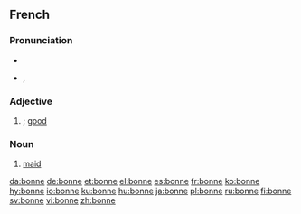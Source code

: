 ==French==

===Pronunciation===
* {{audio|Fr-bonne.ogg|audio}}
* {{IPA|lang=fr|/bɔn/}}, {{SAMPA|/bOn/}}

===Adjective===
{{infl|fr|adjective form}}

# {{feminine of|bon|lang=fr}}; [[good]]

===Noun===
{{fr-noun|f}}

# [[maid]]

[[da:bonne]]
[[de:bonne]]
[[et:bonne]]
[[el:bonne]]
[[es:bonne]]
[[fr:bonne]]
[[ko:bonne]]
[[hy:bonne]]
[[io:bonne]]
[[ku:bonne]]
[[hu:bonne]]
[[ja:bonne]]
[[pl:bonne]]
[[ru:bonne]]
[[fi:bonne]]
[[sv:bonne]]
[[vi:bonne]]
[[zh:bonne]]